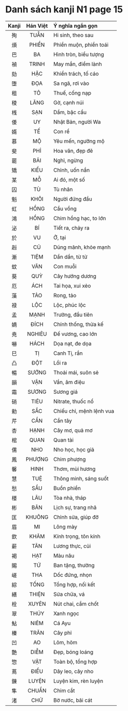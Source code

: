 # Danh sách kanji N1 page 15

| Kanji | Hán Việt | Ý nghĩa ngắn gọn |
| :---: | :------: | :--------------- |
| 殉 | TUẪN | Hi sinh, theo sau |
| 煩 | PHIỀN | Phiền muộn, phiền toái |
| 巴 | BA | Hình tròn, biểu tượng |
| 禎 | TRINH | May mắn, điềm lành |
| 劾 | HẶC | Khiển trách, tố cáo |
| 堕 | ĐỌA | Sa ngã, rơi vào |
| 租 | TÔ | Thuế, cống nạp |
| 稜 | LĂNG | Gờ, cạnh núi |
| 桟 | SẠN | Dầm, bậc cầu |
| 倭 | UY | Nhật Bản, người Wa |
| 婿 | TẾ | Con rể |
| 慕 | MỘ | Yêu mến, ngưỡng mộ |
| 斐 | PHỈ | Hoa văn, đẹp đẽ |
| 罷 | BÃI | Nghỉ, ngừng |
| 矯 | KIỂU | Chỉnh, uốn nắn |
| 某 | MỖ | Ai đó, một số |
| 囚 | TÙ | Tù nhân |
| 魁 | KHÔI | Người đứng đầu |
| 虹 | HỒNG | Cầu vồng |
| 鴻 | HỒNG | Chim hồng hạc, to lớn |
| 泌 | BÍ | Tiết ra, chảy ra |
| 於 | VU | Ở, tại |
| 赳 | CỦ | Dũng mãnh, khỏe mạnh |
| 漸 | TIỆM | Dần dần, từ từ |
| 蚊 | VĂN | Con muỗi |
| 葵 | QUỲ | Cây hướng dương |
| 厄 | ÁCH | Tai họa, xui xẻo |
| 藻 | TẢO | Rong, tảo |
| 禄 | LỘC | Lộc, phúc lộc |
| 孟 | MẠNH | Trưởng, đầu tiên |
| 嫡 | ĐÍCH | Chính thống, thừa kế |
| 尭 | NGHIÊU | Đế vương, cao lớn |
| 嚇 | HÁCH | Dọa nạt, đe dọa |
| 巳 | TỊ | Canh Tị, rắn |
| 凸 | ĐỘT | Lồi ra |
| 暢 | SƯỚNG | Thoải mái, suôn sẻ |
| 韻 | VẬN | Vần, âm điệu |
| 霜 | SƯƠNG | Sương giá |
| 硝 | TIÊU | Nitrate, thuốc nổ |
| 勅 | SẮC | Chiếu chỉ, mệnh lệnh vua |
| 芹 | CẦN | Cần tây |
| 杏 | HẠNH | Cây mơ, quả mơ |
| 棺 | QUAN | Quan tài |
| 儒 | NHO | Nho học, học giả |
| 鳳 | PHƯỢNG | Chim phượng |
| 馨 | HINH | Thơm, mùi hương |
| 慧 | TUỆ | Thông minh, sáng suốt |
| 愁 | SẦU | Buồn phiền |
| 楼 | LÂU | Tòa nhà, tháp |
| 彬 | BÂN | Lịch sự, trang nhã |
| 匡 | KHUÔNG | Chỉnh sửa, giúp đỡ |
| 眉 | MI | Lông mày |
| 欽 | KHÂM | Kính trọng, tôn kính |
| 薪 | TÂN | Lương thực, củi |
| 褐 | HẠT | Màu nâu |
| 賜 | TỨ | Ban tặng, thưởng |
| 嵯 | THA | Dốc đứng, nhọn |
| 綜 | TỐNG | Tổng hợp, nối kết |
| 繕 | THIỆN | Sửa chữa, vá |
| 栓 | XUYÊN | Nút chai, cắm chốt |
| 翠 | THÚY | Xanh ngọc |
| 鮎 | NIÊM | Cá Ayu |
| 榛 | TRĂN | Cây phỉ |
| 凹 | AO | Lõm, hõm |
| 艶 | DIỄM | Đẹp, bóng loáng |
| 惣 | VẬT | Toàn bộ, tổng hợp |
| 蔦 | ĐIỂU | Dây leo, cây nho |
| 錬 | LUYỆN | Luyện kim, rèn luyện |
| 隼 | CHUẨN | Chim cắt |
| 渚 | CHỬ | Bờ nước, bãi cát |
